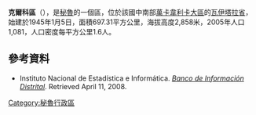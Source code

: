 '''克爾科區'''（{{lang-es|Distrito de Querco}}），是[[秘魯|秘魯]]的一個區，位於該國中南部[[萬卡韋利卡大區|萬卡韋利卡大區]]的[[瓦伊塔拉省|瓦伊塔拉省]]，始建於1945年1月5日，面積697.31平方公里，海拔高度2,858米，2005年人口1,081，人口密度每平方公里1.6人。

==參考資料==
*{{es icon}} Instituto Nacional de Estadística e Informática. ''[https://web.archive.org/web/20080410165254/http://desa.inei.gob.pe/mapas/bid/ Banco de Información Distrital]''. Retrieved April 11, 2008.

{{coord|13.9795|S|74.9768|W|source:wikidata-and-enwiki-cat-tree_region:PE|display=title}}

{{Peru-geo-stub}}
[[Category:秘魯行政區|Category:秘魯行政區]]